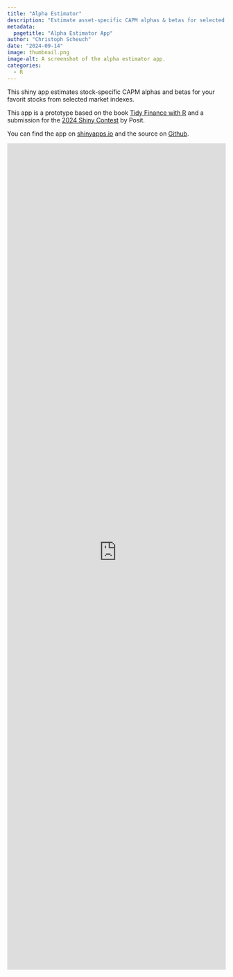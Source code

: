 ```yaml
---
title: "Alpha Estimator"
description: "Estimate asset-specific CAPM alphas & betas for selected markets"
metadata:
  pagetitle: "Alpha Estimator App"
author: "Christoph Scheuch"
date: "2024-09-14" 
image: thumbnail.png
image-alt: A screenshot of the alpha estimator app.
categories: 
  - R
---
```


This shiny app estimates stock-specific CAPM alphas and betas for your favorit stocks from selected market indexes. 

This app is a prototype based on the book [Tidy Finance with R](https://www.tidy-finance.org/) and a submission for the [2024 Shiny Contest](https://posit.co/blog/announcing-the-2024-shiny-contest/) by Posit.

You can find the app on [shinyapps.io](https://christophscheuch.shinyapps.io/app-alpha-estimator/) and the source on [Github](https://github.com/tidy-intelligence/app-alpha-estimator).

```{=html}
<iframe id="example1" src="https://christophscheuch.shinyapps.io/app-alpha-estimator/" style="border: none; width: 100%; height: 1900px" frameborder="0"></iframe>
```

